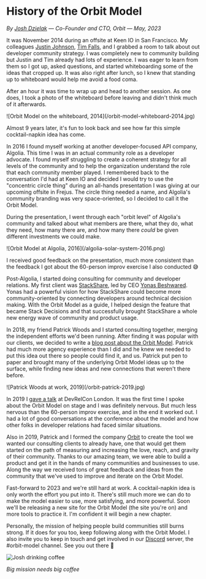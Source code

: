 
# History of the Orbit Model

_By [Josh Dzielak](https://twitter.com/dzello) —
Co-Founder and CTO, Orbit_ — _May, 2023_

It was November 2014 during an offsite at Keen IO in San Francisco. My colleagues
[Justin Johnson](https://twitter.com/elof), [Tim Falls](https://twitter.com/timfalls),
and I grabbed a room to talk about
out developer community strategy. I was completely new to community building
but Justin and Tim already had lots of experience. I was eager to learn from
them so I got up, asked questions, and started whiteboarding some of the ideas
that cropped up. It was also right after lunch, so I knew that standing up
to whiteboard would help me avoid a food coma.

After an hour it was time to wrap up and head to another session. As one
does, I took a photo of the whiteboard before leaving and didn't think much of it afterwards.

<div className="md:mx-12">
  ![Orbit Model on the whiteboard, 2014](/orbit-model-whiteboard-2014.jpg)
</div>

Almost 9 years later, it's fun to look back and see how far this
simple cocktail-napkin idea has come.

In 2016 I found myself working at another developer-focused API company, Algolia.
This time I was in an actual community role as a developer advocate.
I found myself struggling to create a coherent strategy for all levels of the
community and to help the organization understand the role that each community member
played. I remembered back to the conversation I'd had at Keen IO and decided I would
try to use the "concentric circle thing" during an all-hands presentation I was giving
at our upcoming offsite in Frejus. The circle thing needed a name, and Algolia's
community branding was very space-oriented, so I decided to call it the Orbit Model.

During the presentation, I went through each "orbit level" of Algolia's
community and talked about what members are there, what they do, what they need, how
many there are, and how many there _could_ be given different investments we
could make.

<div className="">
  ![Orbit Model at Algolia, 2016](/algolia-solar-system-2016.png)
</div>

I received good feedback on the presentation, much more consistent than the feedback
I got about the 60-person improv exercise I also conducted 😅

Post-Algolia, I started doing consulting for community and developer relations. My
first client was [StackShare](https://stackshare.io/), led by CEO [Yonas Beshwared](https://twitter.com/yonasbe). Yonas had a powerful vision
for how StackShare could become more community-oriented by connecting
developers around technical decision making. With the Orbit Model as a guide,
I helped design the feature that became Stack Decisions and that successfully
brought StackShare a whole new energy wave of community and product usage.

In 2018, my friend Patrick Woods and I started consulting together, merging the
independent efforts we'd been running. After finding it was popular with our clients, we decided
to write a [blog post about the Orbit Model](https://orbit.love/blog/why-orbit-is-better-than-funnel-for-developer-relations).
Patrick had much more agency experience than I did and he knew we needed to
put this idea out there so people could find it, and us. Patrick put pen to paper
and brought many of the underlying Orbit Model ideas up to the surface, while finding
new ideas and new connections that weren't there before.

<div className="md:mx-12">
  ![Patrick Woods at work, 2019](/orbit-patrick-2019.jpg)
</div>

In 2019 I [gave a talk](https://developerrelations.com/strategy-and-metrics/communities-arent-funnels) at DevRelCon
London. It was the first time I spoke about the Orbit Model on stage and I was definitely nervous.
But much less nervous than the 60-person improv exercise, and in the end it worked out. I had a lot
of good conversations at the conference about the model and how other folks in developer relations
had faced similar situations.

Also in 2019, Patrick and I formed the company [Orbit](https://orbit.love/) to create the tool
we wanted our consulting clients to already have, one that would get them started on the path
of measuring and increasing the love, reach, and gravity of their community. Thanks to our
amazing team, we were able to build a product and
get it in the hands of many communities and businesses to use. Along the way we received tons
of great feedback and ideas from the community that we've used to improve and iterate on the Orbit Model.

Fast-forward to 2023 and we're still hard at work. A cocktail-napkin idea is only worth the
effort you put into it. There's still much more we can do to make the model easier to use,
more satisfying, and more powerful. Soon we'll be releasing a new site for the Orbit Model
(the site you're on) and more tools to practice it. I'm confident it will begin a new chapter.

Personally, the mission of helping people build communities still burns strong. If it does for you
too, keep following along with the Orbit Model. I also invite you to keep in touch and get involved in
our [Discord](https://discord.orbit.love) server, the #orbit-model channel. See you out there 🖖

<div className="md:mx-24 md:my-20 text-center">

![Josh drinking coffee](/josh-orbit-mug-2020.jpg)

_Big mission needs big coffee_

</div>


